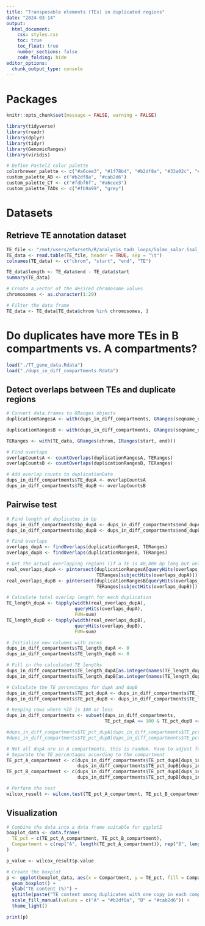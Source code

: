 ```yaml
---
title: "Transposable elements (TEs) in duplicated regions"
date: "2024-03-14"
output: 
  html_document: 
    css: styles.css
    toc: true
    toc_float: true
    number_sections: false
    code_folding: hide
editor_options: 
  chunk_output_type: console
---
```


# Packages
```r
knitr::opts_chunk$set(message = FALSE, warning = FALSE)

library(tidyverse)
library(readr)
library(dplyr)
library(tidyr)
library(GenomicRanges)
library(viridis)  

# Define Pastel2 color palette
colorbrewer_palette <- c("#a6cee3", "#1f78b4", "#b2df8a", "#33a02c", "#fb9a99", "#e31a1c", "#fdbf6f", "#ff7f00", "#cab2d6", "#6a3d9a", "#ffff99", "#b15928")
custom_palette_AB <- c("#b2df8a", "#cab2d6")
custom_palette_CT <- c("#fdbf6f", "#a6cee3")
custom_palette_TADs <- c("#fb9a99", "grey")
```

# Datasets
## Retrieve TE annotation dataset
```r
TE_file <- "/mnt/users/efurseth/R/analysis_tads_loops/Salmo_salar.Ssal_v3.1.RepeatMasker.ssal_repeats_5.2.bed"
TE_data <- read.table(TE_file, header = TRUE, sep = "\t")
colnames(TE_data) <- c("chrom", "start", "end", "TE")

TE_data$length <- TE_data$end - TE_data$start
summary(TE_data)

# Create a vector of the desired chromosome values
chromosomes <- as.character(1:29)

# Filter the data frame
TE_data <- TE_data[TE_data$chrom %in% chromosomes, ]
```

# Do duplicates have more TEs in B compartments vs. A compartments?
```r
load("./TT_gene_data.Rdata")
load("./dups_in_diff_compartments.Rdata")
```

## Detect overlaps between TEs and duplicate regions
```r
# Convert data.frames to GRanges objects
duplicationRangesA <- with(dups_in_diff_compartments, GRanges(seqname_dupA, IRanges(start_dupA, end_dupA)))

duplicationRangesB <- with(dups_in_diff_compartments, GRanges(seqname_dupB, IRanges(start_dupB, end_dupB)))

TERanges <- with(TE_data, GRanges(chrom, IRanges(start, end)))

# Find overlaps
overlapCountsA <- countOverlaps(duplicationRangesA, TERanges)
overlapCountsB <- countOverlaps(duplicationRangesB, TERanges)

# Add overlap counts to duplicationData
dups_in_diff_compartments$TE_dupA <- overlapCountsA
dups_in_diff_compartments$TE_dupB <- overlapCountsB
```

## Pairwise test

```r
# Find length of duplicates in bp
dups_in_diff_compartments$bp_dupA <- dups_in_diff_compartments$end_dupA - dups_in_diff_compartments$start_dupA + 1
dups_in_diff_compartments$bp_dupB <- dups_in_diff_compartments$end_dupB - dups_in_diff_compartments$start_dupB + 1

# Find overlaps
overlaps_dupA <- findOverlaps(duplicationRangesA, TERanges)
overlaps_dupB <- findOverlaps(duplicationRangesB, TERanges)

# Get the actual overlapping regions (if a TE is 40,000 bp long but only 1,000 bp overlap, 40,000 should not be noted as length)
real_overlaps_dupA <- pintersect(duplicationRangesA[queryHits(overlaps_dupA)],
                                 TERanges[subjectHits(overlaps_dupA)])
real_overlaps_dupB <- pintersect(duplicationRangesB[queryHits(overlaps_dupB)],
                                 TERanges[subjectHits(overlaps_dupB)])

# Calculate total overlap length for each duplication
TE_length_dupA <- tapply(width(real_overlaps_dupA), 
                         queryHits(overlaps_dupA), 
                         FUN=sum)
TE_length_dupB <- tapply(width(real_overlaps_dupB), 
                         queryHits(overlaps_dupB), 
                         FUN=sum)

# Initialize new columns with zeros
dups_in_diff_compartments$TE_length_dupA <- 0
dups_in_diff_compartments$TE_length_dupB <- 0

# Fill in the calculated TE lengths
dups_in_diff_compartments$TE_length_dupA[as.integer(names(TE_length_dupA))] <- TE_length_dupA
dups_in_diff_compartments$TE_length_dupB[as.integer(names(TE_length_dupB))] <- TE_length_dupB

# Calculate the TE percentages for dupA and dupB
dups_in_diff_compartments$TE_pct_dupA <- dups_in_diff_compartments$TE_length_dupA / dups_in_diff_compartments$bp_dupA * 100
dups_in_diff_compartments$TE_pct_dupB <- dups_in_diff_compartments$TE_length_dupB / dups_in_diff_compartments$bp_dupB * 100

# Keeping rows where %TE is 100 or less
dups_in_diff_compartments <- subset(dups_in_diff_compartments, 
                                    TE_pct_dupA <= 100 & TE_pct_dupB <= 100)

#dups_in_diff_compartments$TE_pct_dupA[dups_in_diff_compartments$TE_pct_dupA > 100] <- 100
#dups_in_diff_compartments$TE_pct_dupB[dups_in_diff_compartments$TE_pct_dupB > 100] <- 100

# Not all dupA are in A compartments, this is random. Have to adjust for that. 
# Separate the TE percentages according to the compartment
TE_pct_A_compartment <- c(dups_in_diff_compartments$TE_pct_dupA[dups_in_diff_compartments$compartment_dupA == "A"],
                          dups_in_diff_compartments$TE_pct_dupB[dups_in_diff_compartments$compartment_dupB == "A"])
TE_pct_B_compartment <- c(dups_in_diff_compartments$TE_pct_dupA[dups_in_diff_compartments$compartment_dupA == "B"],
                          dups_in_diff_compartments$TE_pct_dupB[dups_in_diff_compartments$compartment_dupB == "B"])

# Perform the test
wilcox_result <- wilcox.test(TE_pct_A_compartment, TE_pct_B_compartment, alternative = "less", paired = T)
```


## Visualization
```r
# Combine the data into a data frame suitable for ggplot2
boxplot_data <- data.frame(
  TE_pct = c(TE_pct_A_compartment, TE_pct_B_compartment),
  Compartment = c(rep("A", length(TE_pct_A_compartment)), rep("B", length(TE_pct_B_compartment)))
)

p_value <- wilcox_result$p.value

# Create the boxplot
p <- ggplot(boxplot_data, aes(x = Compartment, y = TE_pct, fill = Compartment)) +
  geom_boxplot() +
  ylab("TE content (%)") +
  ggtitle(paste("TE content among duplicates with one copy in each compartment, A vs. B (p =", format(p_value, digits = 2), ")")) +
  scale_fill_manual(values = c("A" = "#b2df8a", "B" = "#cab2d6")) +
  theme_light()

print(p)
```

